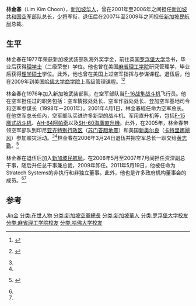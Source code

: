{{Infobox military person
|name = 林金春
|born =
|image = 
|caption =
|placeofbirth = [[新加坡|新加坡]]
|allegiance = [[新加坡|新加坡]]
|branch = [[新加坡共和国武装部队|新加坡共和国武装部队]]
|serviceyears = 1976年－2006年
|rank = [[少将|少将]]
|commands =
* 空军情报处处长
* 空军作战处处长
* 登加空军基地司令
* 空军参谋长（1998年－2001年）
* 空军总长（2001年－2006年）
|awards =
|spouse = 
|relations = 
|laterwork =
|signature =
}}
'''林金春'''（Lim Kim Choon），[[新加坡华人|新加坡华人]]，曾在2001年至2006年之间担任[[新加坡共和国空军部队|新加坡共和国空军部队]]总长，[[少将|少将]]军衔，退伍后在2007年至2009年之间担任[[新加坡民航局|新加坡民航局]]总裁。

==生平==
林金春在1977年荣获新加坡武装部队海外奖学金，前往英国[[罗浮堡大学|罗浮堡大学]]念书，毕业后获得[[理学士|理学士]]（二级荣誉）学位。他也曾在美国[[麻省理工学院|麻省理工学院]]研究管理学，毕业后获得[[理学硕士|理学硕士]]学位。此外，他也曾在美国上过空军指挥与参谋课程。退伍后，他在2009年到美国[[哈佛大学|哈佛大学]][[哈佛商学院|商学院]]上高级管理课程。<ref name="stratech">{{en icon}} {{cite web|author=Leong Sook Ching|title=重新任命董事会成员|url=http://www.stratechsystems.com/news/p_news126.htm|publisher=Stratech Systems|accessdate=2013年12月6日|date=2011年5月19日|archive-url=https://web.archive.org/web/20140825111103/http://www.stratechsystems.com/news/p_news126.htm|archive-date=2014年8月25日|dead-url=yes}}</ref><ref name="Bloomberg Businessweek">{{en icon}} {{cite web|title=林金春在Stratech Systems网页上的个人资料||url=http://investing.businessweek.com/research/stocks/people/person.asp?personId=133186592&ticker=STRA:SP&previousCapId=544115&previousTitle=STRATECH%20SYSTEMS%20LTD|publisher=彭博商业周刊|accessdate=2013年12月6日}}</ref>

林金春在1976年加入新加坡武装部队，在空军部队当[[F-16战隼战斗机|F-16战隼战斗机]]飞行员。他在空军担任过的职务包括：空军情报处处长、空军作战处处长、登加空军基地司令和空军参谋长（1998年－2001年）。2001年4月1日，林金春經任命为空军总长。在他空军总长任內，空军部队买进许多新型的战斗机、军用直升机等，包括[[F-15鹰式战斗机|F-15鹰式战斗机]]、[[AH-64阿帕奇|AH-64阿帕奇]]以及[[SH-60海鷹直升機|SH-60海鷹直升機]]。此外，在2005年，林金春带领空军部队到印尼[[亚齐特别行政区|亚齐特别行政区]]（[[2005年苏门答腊地震|苏门答腊地震]]）和美国[[新奥尔良|新奥尔良]]（[[2005年飓风卡特里娜|卡特里娜飓风]]）参加赈灾活动。<ref name="stratech" /><ref name="Bloomberg Businessweek" />林金春在2006年3月24日退伍并把空军总长一职交给[[黄志勤|黄志勤]]。<ref>{{en icon}} {{cite web|title=新空军总长上任|url=http://www.mindef.gov.sg/imindef/press_room/official_releases/nr/2006/mar/03mar06_nr.html#.UqFrmuI_aQJ|publisher=新加坡国防部|accessdate=2013年12月6日|date=2006年3月3日|archive-url=https://web.archive.org/web/20131211190056/http://www.mindef.gov.sg/imindef/press_room/official_releases/nr/2006/mar/03mar06_nr.html#.UqFrmuI_aQJ|archive-date=2013年12月11日|dead-url=yes}}</ref>

林金春在退伍后加入[[新加坡民航局|新加坡民航局]]，在2006年5月至2007年7月间担任资深副总干事，随后升任总干事兼总裁，2009年卸任。2011年5月19日，他被任命为Stratech Systems的非执行和非独立董事。此外，他也是许多政府机构董事会的成员。<ref name="stratech" /><ref name="Bloomberg Businessweek" />

==参考==
{{reflist}}

{{start box}}
{{s-off}}
{{s-before|[[黄德兴|黄德兴]]少将}}
{{s-title|[[新加坡共和国空军部队|新加坡共和国空军部队]]总长|2001年4月1日－2006年3月24日}}
{{s-after|[[黄志勤|黄志勤]]准将}}
{{end box}}

{{DEFAULTSORT:Lin林金春}}
[[分类:林姓|Jin金]]
[[分类:在世人物|分类:在世人物]]
[[分类:新加坡空軍總長|分类:新加坡空軍總長]]
[[分类:新加坡華人|分类:新加坡華人]]
[[分类:罗浮堡大学校友|分类:罗浮堡大学校友]]
[[分类:麻省理工学院校友|分类:麻省理工学院校友]]
[[分类:哈佛大学校友|分类:哈佛大学校友]]